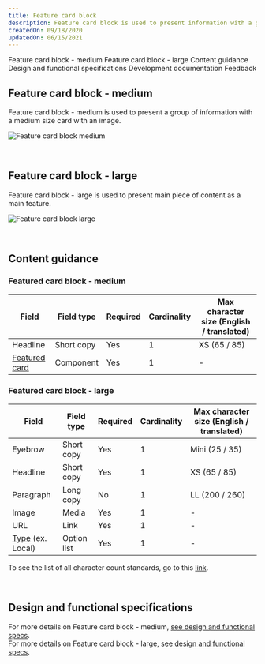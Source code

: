 ```yaml
---
title: Feature card block
description: Feature card block is used to present information with a group of cards.
createdOn: 09/18/2020
updatedOn: 06/15/2021
---
```



<ComponentDescription name="Feature card block" type="layout" />

<AnchorLinks>

<AnchorLink>Feature card block - medium</AnchorLink>
<AnchorLink>Feature card block - large</AnchorLink>
<AnchorLink>Content guidance</AnchorLink>
<AnchorLink>Design and functional specifications</AnchorLink>
<AnchorLink>Development documentation</AnchorLink>
<AnchorLink>Feedback</AnchorLink>

</AnchorLinks>

## Feature card block - medium

Feature card block - medium is used to present a group of information with a medium size card with an image.

![Feature card block medium](../../images/pattern/feature-card-block/feature-card-block-medium.jpg)

<br />

## Feature card block - large

Feature card block - large is used to present main piece of content as a main feature.

![Feature card block large](../../images/pattern/feature-card-block/feature-card-block-large.jpg)

<br />

## Content guidance

### Featured card block - medium

| Field | Field type | Required   | Cardinality | Max character size (English / translated) |
| -------- | --------- | ---------- | ---------- | ----------|
| Headline | Short copy | Yes   | 1 | XS (65 / 85)|
| [Featured card](https://www.ibm.com/standards/web/carbon-for-ibm-dotcom/components/feature-card) | Component | Yes  | 1 | - |

### Featured card block - large

| Field | Field type | Required   | Cardinality | Max character size (English / translated) |
| -------- | --------- | ---------- | ---------- | ----------|
| Eyebrow | Short copy | Yes   | 1 | Mini (25 / 35)|
| Headline | Short copy | Yes   | 1 | XS (65 / 85)|
| Paragraph | Long copy | No   | 1 | LL (200 / 260)|
| Image | Media | Yes   | 1 | - |
| URL | Link | Yes   | 1 | - |
| [Type](https://www.ibm.com/standards/web/carbon-for-ibm-dotcom/components/cta) (ex. Local) | Option list | Yes  | 1 | - |

To see the list of all character count standards, go to this <a href="https://github.com/carbon-design-system/carbon-for-ibm-dotcom-website/wiki/Character-count-standards" target="_blank">link</a>.

<br />

## Design and functional specifications

For more details on Feature card block - medium, [see design and functional specs](https://ibm.box.com/s/pasipprq3njaholcg9bgtnv7khzq4kkq).<br />
For more details on Feature card block - large, [see design and functional specs](https://ibm.box.com/s/fort8v1pj93z0ax6zgipcu0mbxsuwry1).

<ComponentFooter name="Feature card block" type="layout" />
